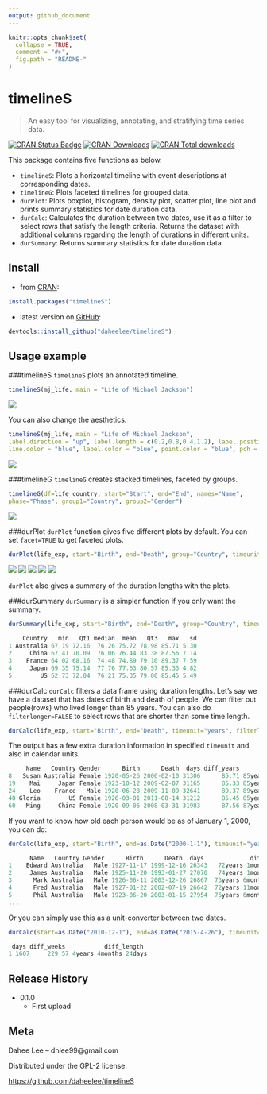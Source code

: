 ```yaml
---
output: github_document
---
```


```r
knitr::opts_chunk$set(
  collapse = TRUE,
  comment = "#>",
  fig.path = "README-"
)
```
# timelineS
> An easy tool for visualizing, annotating, and stratifying time series data.

[![CRAN Status Badge](http://www.r-pkg.org/badges/version/timelineS)](http://cran.r-project.org/package=timelineS)
[![CRAN Downloads](http://cranlogs.r-pkg.org/badges/timelineS)](https://cran.r-project.org/package=timelineS)
[![CRAN Total downloads](http://cranlogs.r-pkg.org/badges/grand-total/timelineS)](http://cran.r-project.org/package=timelineS)

This package contains five functions as below.

* `timelineS`: Plots a horizontal timeline with event descriptions at corresponding dates.\
* `timelineG`: Plots faceted timelines for grouped data.\
* `durPlot`: Plots boxplot, histogram, density plot, scatter plot, line plot and prints summary statistics for date duration data.\
* `durCalc`: Calculates the duration between two dates, use it as a filter to select rows that satisfy the length criteria. Returns the dataset with additional columns regarding the length of durations in different units.\
* `durSummary`: Returns summary statistics for date duration data.

## Install
- from [CRAN](https://cran.r-project.org/package=timelineS):

```r
install.packages("timelineS")
```

- latest version on [GitHub](https://github.com/daheelee/timelineS):

```r
devtools::install_github("daheelee/timelineS")
```

## Usage example

###timelineS
`timelineS` plots an annotated timeline. 
```r
timelineS(mj_life, main = "Life of Michael Jackson")
```
![](README-MJ.png)

You can also change the aesthetics.
```r
timelineS(mj_life, main = "Life of Michael Jackson", 
label.direction = "up", label.length = c(0.2,0.8,0.4,1.2), label.position = 3, 
line.color = "blue", label.color = "blue", point.color = "blue", pch = "-")
```
![](README-MJ2.png)

###timelineG
`timelineG` creates stacked timelines, faceted by groups.
```r
timelineG(df=life_country, start="Start", end="End", names="Name", 
phase="Phase", group1="Country", group2="Gender")
```
![](README-group.png)

###durPlot
`durPlot` function gives five different plots by default. You can set `facet=TRUE` to get faceted plots.
```r
durPlot(life_exp, start="Birth", end="Death", group="Country", timeunit="years", facet=TRUE, binwidth=3, alpha=0.7, title=TRUE)
```
![](README-box.png)
![](README-hist.png)
![](README-density.png)
![](README-scatter.png)
![](README-line.png)

`durPlot` also gives a summary of the duration lengths with the plots. 

###durSummary
`durSummary` is a simpler function if you only want the summary.
```r
durSummary(life_exp, start="Birth", end="Death", group="Country", timeunit="years")
```

```r
    Country   min   Qt1 median  mean   Qt3   max   sd
1 Australia 67.19 72.16  76.26 75.72 78.98 85.71 5.30
2     China 67.41 70.09  76.06 76.44 83.38 87.56 7.14
3    France 64.02 68.16  74.48 74.89 79.10 89.37 7.59
4     Japan 69.35 75.14  77.76 77.63 80.57 85.33 4.82
5        US 62.73 72.04  76.21 75.35 79.00 85.45 5.49
```

###durCalc
`durCalc` filters a data frame using duration lengths. Let's say we have a dataset that has dates of birth and death of people.
We can filter out people(rows) who lived longer than 85 years. You can also do `filterlonger=FALSE` to select rows that are shorter than some time length.
```r
durCalc(life_exp, start="Birth", end="Death", timeunit="years", filterlength=85)
```
The output has a few extra duration information in specified `timeunit` and also in calendar units.
```r
     Name   Country Gender      Birth      Death  days diff_years            diff_length             longer_by
8   Susan Australia Female 1920-05-26 2006-02-10 31306      85.71 85years 8months 16days        8months 16days
19    Mai     Japan Female 1923-10-12 2009-02-07 31165      85.33 85years 3months 27days        3months 27days
24    Leo    France   Male 1920-06-28 2009-11-09 32641      89.37 89years 4months 12days 4years 4months 12days
48 Gloria        US Female 1926-03-01 2011-08-14 31212      85.45 85years 5months 14days        5months 14days
60   Ming     China Female 1920-09-06 2008-03-31 31983      87.56 87years 6months 24days 2years 6months 24days
```
If you want to know how old each person would be as of January 1, 2000, you can do:
```r
durCalc(life_exp, start="Birth", end=as.Date("2000-1-1"), timeunit="years")
```
```r
      Name   Country Gender      Birth      Death  days             diff_length
1    Edward Australia   Male 1927-11-17 1999-12-16 26343   72years 1month 15days
2     James Australia   Male 1925-11-20 1993-01-27 27070   74years 1month 11days
3      Mark Australia   Male 1926-06-11 2003-12-26 26867  73years 6months 21days
4      Fred Australia   Male 1927-01-22 2002-07-19 26642  72years 11months 9days
5      Phil Australia   Male 1923-06-20 2003-01-15 27954  76years 6months 12days
...
```
Or you can simply use this as a unit-converter between two dates.
```r
durCalc(start=as.Date("2010-12-1"), end=as.Date("2015-4-26"), timeunit="weeks")
```
```r
 days diff_weeks           diff_length
1 1607     229.57 4years 4months 24days
```
## Release History

* 0.1.0
    * First upload


## Meta

Dahee Lee – dhlee99@gmail.com

Distributed under the GPL-2 license. 

[https://github.com/daheelee/timelineS](https://github.com/daheelee/)

[npm-image]: https://img.shields.io/npm/v/datadog-metrics.svg?style=flat-square
[npm-url]: https://npmjs.org/package/datadog-metrics
[npm-downloads]: https://img.shields.io/npm/dm/datadog-metrics.svg?style=flat-square
[travis-image]: https://img.shields.io/travis/dbader/node-datadog-metrics/master.svg?style=flat-square
[travis-url]: https://travis-ci.org/dbader/node-datadog-metrics


